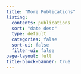 ```yaml
---
title: "More Publications"
listing:
  contents: publications
  sort: "date desc"
  type: default
  categories: false
  sort-ui: false
  filter-ui: false
page-layout: full
title-block-banner: true
---
```

